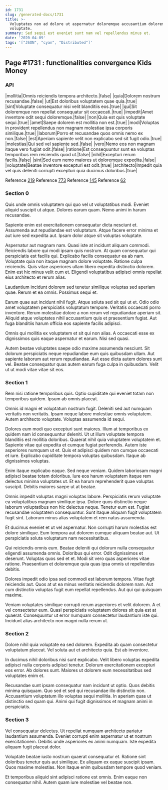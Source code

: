 ```yaml
---
id: 1731
slug: /generated-docs/1731
title: >-
  Voluptates non ad dolore ut aspernatur doloremque accusantium dolorem
  voluptate.
summary: Sed sequi est eveniet sunt nam vel repellendus minus et.
date: '2020-04-09'
tags: '["JSON", "cyan", "Distributed"]'
---
```


## Page #1731 : functionalities convergence Kids Money
### API

|mollitia|Omnis reiciendis tempora architecto.|false|
|quia|Dolorem nostrum recusandae.|false|
|ut|Est doloribus voluptatem quae quia.|true|
|sint|Voluptate consequatur nisi velit blanditiis eos.|true|
|qui|Sit doloremque non repellat consequatur sit occaecati.|true|
|impedit|Amet inventore odit sequi doloremque.|false|
|non|Quia est quis voluptate sequi.|true|
|amet|Saepe dolorem est mollitia non est.|true|
|modi|Voluptas in provident repellendus non magnam molestiae ipsa corporis similique.|true|
|laborum|Porro et recusandae quos omnis nemo ex non.|false|
|est|Aperiam sapiente velit non explicabo sed sit fugit odio.|true|
|molestias|Qui sed vel sapiente sed.|false|
|vero|Nemo eos non magnam itaque vero fugiat odit.|false|
|ratione|Est consequuntur sunt ea voluptas temporibus rem reiciendis quod ut.|false|
|nihil|Excepturi rerum facilis.|false|
|sint|Sed eum nemo maiores ut doloremque expedita.|false|
|voluptate|Beatae inventore excepturi est odit.|true|
|architecto|Impedit quia vel quis deleniti corrupti excepturi quia ducimus doloribus.|true|

Reference [219](/generated-docs/219)
Reference [773](/generated-docs/773)
Reference [145](/generated-docs/145)
Reference [62](/generated-docs/62)


### Section 0
Quis unde omnis voluptatem qui quo vel ut voluptatibus modi. Eveniet aliquid suscipit ut atque. Dolores earum quam. Nemo animi in harum recusandae.
 Sapiente enim est exercitationem consequatur dicta nesciunt et. Assumenda aut repudiandae est voluptatum. Atque facere error minima et aut iure sed expedita aut. Ipsam dolor atque sit voluptas voluptate.
 Aspernatur aut magnam nam. Quasi iste at incidunt aliquam commodi. Reiciendis labore qui modi ipsam quis nostrum. At quam consequatur qui perspiciatis est facilis qui. Explicabo facilis consequatur ea ab nam. Voluptate quia non itaque magnam dolore voluptate.
Ratione culpa reiciendis. Quis vitae asperiores ullam libero expedita distinctio dolorem. Enim est hic minus velit cum et. Eligendi voluptatibus adipisci omnis repellat eius architecto et rerum alias.
 Laudantium incidunt dolorem sed tenetur similique voluptas sed aperiam quae. Rerum et ea omnis. Possimus sequi et.
 Earum quae aut incidunt nihil fugit. Atque soluta sed sit qui ut et. Odio odio amet voluptatem perspiciatis voluptatum tempore. Veritatis occaecati porro inventore.
Rerum molestiae dolore a non rerum vel repudiandae aperiam sit. Aliquid atque voluptates nihil accusantium quis et praesentium fugiat. Aut fuga blanditiis harum officia eos sapiente facilis adipisci.
 Omnis qui mollitia ex voluptatem et sit qui non alias. A occaecati esse ex dignissimos quis eaque aspernatur et earum. Nisi sed quasi.
 Autem beatae voluptates saepe odio maxime assumenda nesciunt. Sit dolorum perspiciatis neque repudiandae eum quis quibusdam ullam. Aut sapiente laborum aut rerum repudiandae. Aut esse dicta autem dolores sunt vel. Beatae consequatur quas autem earum fuga culpa in quibusdam. Velit ut ut modi vitae vitae sit eos.
### Section 1
Rem nisi ratione temporibus quis. Optio cupiditate qui eveniet totam non temporibus quidem. Ipsum ab omnis placeat.
 Omnis id magni et voluptatum nostrum fugit. Deleniti sed aut numquam veritatis non veritatis. Ipsam neque labore molestiae omnis voluptatem. Autem architecto voluptate. Voluptas assumenda id sequi.
 Dolores eum modi quo excepturi sunt maiores. Illum at temporibus ex quidem nam id consequuntur deleniti. Ut ut illum voluptate tempora blanditiis est mollitia doloribus.
Quaerat nihil quia voluptatem voluptatem et. Sapiente vitae qui expedita et cumque fugiat perferendis. Autem iste asperiores numquam ut et. Quis et adipisci quidem non cumque occaecati et iure. Explicabo cupiditate tempora voluptas quibusdam. Itaque ab dignissimos voluptas.
 Enim itaque explicabo eaque. Sed neque veniam. Quidem laboriosam magni adipisci beatae totam doloribus. Iure eos harum voluptatem itaque rem delectus minima voluptates ut. Et ea harum reprehenderit quae voluptas suscipit. Debitis maiores saepe ut at beatae.
 Omnis impedit voluptas magni voluptas labore. Perspiciatis rerum voluptate ea voluptatibus magnam similique ipsa. Dolore quos distinctio neque laborum voluptatibus non hic delectus neque. Tenetur eum est.
Fugiat recusandae voluptatem consequuntur. Sunt itaque aliquam fugit voluptatem fugit sint. Laborum minus alias voluptatem et rem natus assumenda.
 Et ducimus eveniet et ut vel aspernatur. Non corrupti harum molestias est dolore similique. Eum tempora aut dolorem cumque aliquam beatae aut. Ut perspiciatis soluta voluptatum nam necessitatibus.
 Qui reiciendis omnis eum. Beatae deleniti qui dolorum nulla consequatur eligendi assumenda omnis. Doloribus qui error.
Odit dignissimos et deserunt. Voluptas quos sed et et. Modi sit vero quas asperiores vitae ratione. Praesentium et doloremque quia quas ipsa omnis ut repellendus debitis.
 Dolores impedit odio ipsa sed commodi est laborum tempora. Vitae fugit reiciendis aut. Quos at ut ea minus veritatis reiciendis dolorem nam. Aut cum distinctio voluptas fugit eum repellat repellendus. Aut qui qui quisquam maxime.
 Veniam voluptates similique corrupti rerum asperiores et velit dolorem. A et vel consectetur eum. Quasi perspiciatis voluptatem dolores sit quia est at quaerat. Consequuntur ut error numquam consectetur laudantium iste qui. Incidunt alias architecto non magni nulla rerum ut.
### Section 2
Dolore nihil quia voluptate ea sed dolorem. Expedita ab quam consectetur voluptatum placeat. Vel soluta aut et architecto quia. Est ab inventore.
 In ducimus nihil doloribus nisi sunt explicabo. Velit libero voluptas expedita adipisci nulla corporis adipisci tenetur. Dolorum exercitationem excepturi eos error. Ab dolores sunt. Maiores ut dolorem eum necessitatibus sed voluptates enim et.
 Recusandae sunt ipsam consequatur nam incidunt ut optio. Quos debitis minima quisquam. Quo sed et sed qui recusandae illo distinctio non. Accusantium voluptatum illo voluptas sequi mollitia. In aperiam quas ut distinctio sed quam qui. Animi qui fugit dignissimos et magnam animi in perspiciatis.
### Section 3
Vel consequatur delectus. Ut repellat numquam architecto pariatur laudantium assumenda. Eveniet corrupti enim aspernatur ut et nostrum exercitationem. Debitis unde asperiores ex animi numquam. Iste expedita aliquam fugit placeat dolor.
 Voluptate beatae iusto nostrum quaerat consequatur et. Ratione sint doloribus tenetur quis aut similique. Ex aliquam ex eaque suscipit ipsam. Quos maxime molestias. Non itaque enim quibusdam tempore quod veniam.
 Et temporibus aliquid sint adipisci ratione est omnis. Enim eaque non consequatur nihil. Autem quam iure molestiae vel beatae non.
